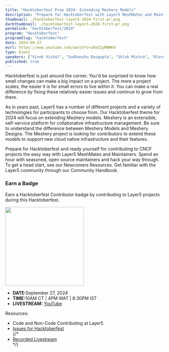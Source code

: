 ```yaml
---
title: "Hacktoberfest Prep 2024: Extending Meshery Models"
description: "Prepare for Hacktoberfest with Layer5 MeshMates and Maintainers. Join seasoned open source maintainers, hack through easy issues, and grow your skills. Discover Newcomers resources and explore the Layer5 Community Handbook."
thumbnail: ./hacktoberfest-layer5-2024-first-pr.png
darkthumbnail: ./hacktoberfest-layer5-2024-first-pr.png
permalink: "hacktoberfest/2024"
program: "Hacktoberfest"
programSlug: "hacktoberfest"
date: 2024-09-27
eurl: https://www.youtube.com/watch?v=iKe52yMWWK4
type: Event
speakers: ["Vivek Vishal", "Sudhanshu Dasgupta", "Shlok Mishra", "Alero Awani", "Eti Ijeoma", "Hargun Kaur"]
published: true
---
```



<p>
<Link to="/programs/hacktoberfest">Hacktoberfest</Link> is just around the corner. You'd be surprised to know how small changes can make a big impact on a project. The more a project scales, the easier it is for small errors to live within it. You can make a real difference by fixing these relatively easier issues and continue to grow from there.
</p>

<p>As in years past, Layer5 has a number of different projects and a variety of technologies for participants to choose from.  Our Hacktoberfest theme for 2024 will focus on extending Meshery models. <Link to="/cloud-native-management/meshery">Meshery</Link> is an extensible, self-service platform for collaborative infrastructure management. Be sure to understand the <Link to="/blog/meshery/comparing-meshery-models-and-meshery-designs">difference between Meshery Models and Meshery Designs</Link>. The Meshery project is looking for contributors to extend these models to support new cloud native infrastructure and their features.</p>

<p>
Prepare for Hacktoberfest and ready yourself for contributing to CNCF projects the easy way with Layer5 <Link to="/community/meshmates">MeshMates</Link> and Maintainers. Spend an hour with seasoned, open source maintainers and hack your way through. To get a head start, see our <Link to="/community/newcomers">Newcomers Resources</Link>. Get familiar with the Layer5 community through our <Link to="/community/handbook">Community Handbook</Link>.
</p>

<h3>Earn a Badge </h3> 
<p>Earn a Hacktoberfest Contributor badge by contributing to Layer5 projects during this Hacktoberfest.</p>
<img src={hacktoberfestBadge} style="width: 250px"/>

<ul>
    <li><strong>DATE:</strong>September 27, 2024</li>
    <li><strong>TIME:</strong>10AM CT | 4PM WAT | 8:30PM IST</li>
    <li><strong>LIVESTREAM:</strong> <a href="https://www.youtube.com/watch?v=iKe52yMWWK4">YouTube</a></li>
</ul>

<p> Resources:</p>
<ul>
    <li><Link to="/blog/open-source/ways-to-contribute-at-layer5">Code and Non-Code Contributing at Layer5</Link></li>
    <li><a href="https://github.com/issues?q=is%3Aopen+is%3Aissue+archived%3Afalse+org%3Alayer5io+org%3Ameshery+org%3Aservice-mesh-performance+org%3Aservice-mesh-patterns+label%3A%22hacktoberfest%22+">Issues for Hacktoberfest</a></li>
    {/* <li><a href="https://www.youtube.com/watch?v=T7xLUqrnxtI">Recorded Livestream</a></li> */}
</ul>
